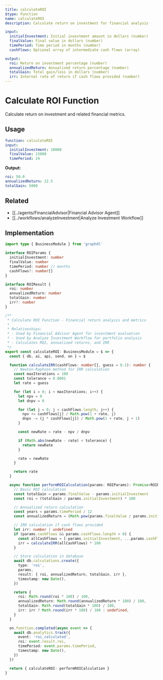 ```yaml
---
title: calculateROI
$type: Function
name: calculateROI
description: Calculate return on investment for financial analysis

input:
  initialInvestment: Initial investment amount in dollars (number)
  finalValue: Final value in dollars (number)
  timePeriod: Time period in months (number)
  cashFlows: Optional array of intermediate cash flows (array)

output:
  roi: Return on investment percentage (number)
  annualizedReturn: Annualized return percentage (number)
  totalGain: Total gain/loss in dollars (number)
  irr: Internal rate of return if cash flows provided (number)
---
```


# Calculate ROI Function

Calculate return on investment and related financial metrics.

## Usage

```yaml
function: calculateROI
input:
  initialInvestment: 10000
  finalValue: 15000
  timePeriod: 24
```

**Output:**
```yaml
roi: 50.0
annualizedReturn: 22.5
totalGain: 5000
```

## Related

- [[../agents/FinancialAdvisor|Financial Advisor Agent]]
- [[../workflows/analyzeInvestment|Analyze Investment Workflow]]

## Implementation

```typescript
import type { BusinessModule } from 'graphdl'

interface ROIParams {
  initialInvestment: number
  finalValue: number
  timePeriod: number // months
  cashFlows?: number[]
}

interface ROIResult {
  roi: number
  annualizedReturn: number
  totalGain: number
  irr?: number
}

/**
 * Calculate ROI Function - Financial return analysis and metrics
 *
 * Relationships:
 * - Used by Financial Advisor Agent for investment evaluation
 * - Used by Analyze Investment Workflow for portfolio analysis
 * - Calculates ROI, annualized returns, and IRR
 */
export const calculateROI: BusinessModule = $ => {
  const { db, ai, api, send, on } = $

  function calculateIRR(cashFlows: number[], guess = 0.1): number {
    // Newton-Raphson method for IRR calculation
    const maxIterations = 100
    const tolerance = 0.0001
    let rate = guess

    for (let i = 0; i < maxIterations; i++) {
      let npv = 0
      let dnpv = 0

      for (let j = 0; j < cashFlows.length; j++) {
        npv += cashFlows[j] / Math.pow(1 + rate, j)
        dnpv -= (j * cashFlows[j]) / Math.pow(1 + rate, j + 1)
      }

      const newRate = rate - npv / dnpv

      if (Math.abs(newRate - rate) < tolerance) {
        return newRate
      }

      rate = newRate
    }

    return rate
  }

  async function performROICalculation(params: ROIParams): Promise<ROIResult> {
    // Basic ROI calculation
    const totalGain = params.finalValue - params.initialInvestment
    const roi = (totalGain / params.initialInvestment) * 100

    // Annualized return calculation
    const years = params.timePeriod / 12
    const annualizedReturn = (Math.pow(params.finalValue / params.initialInvestment, 1 / years) - 1) * 100

    // IRR calculation if cash flows provided
    let irr: number | undefined
    if (params.cashFlows && params.cashFlows.length > 0) {
      const allCashFlows = [-params.initialInvestment, ...params.cashFlows]
      irr = calculateIRR(allCashFlows) * 100
    }

    // Store calculation in database
    await db.calculations.create({
      type: 'roi',
      params,
      result: { roi, annualizedReturn, totalGain, irr },
      timestamp: new Date(),
    })

    return {
      roi: Math.round(roi * 100) / 100,
      annualizedReturn: Math.round(annualizedReturn * 100) / 100,
      totalGain: Math.round(totalGain * 100) / 100,
      irr: irr ? Math.round(irr * 100) / 100 : undefined,
    }
  }

  on.function.completed(async event => {
    await db.analytics.track({
      event: 'roi_calculated',
      roi: event.result.roi,
      timePeriod: event.params.timePeriod,
      timestamp: new Date(),
    })
  })

  return { calculateROI: performROICalculation }
}
```
